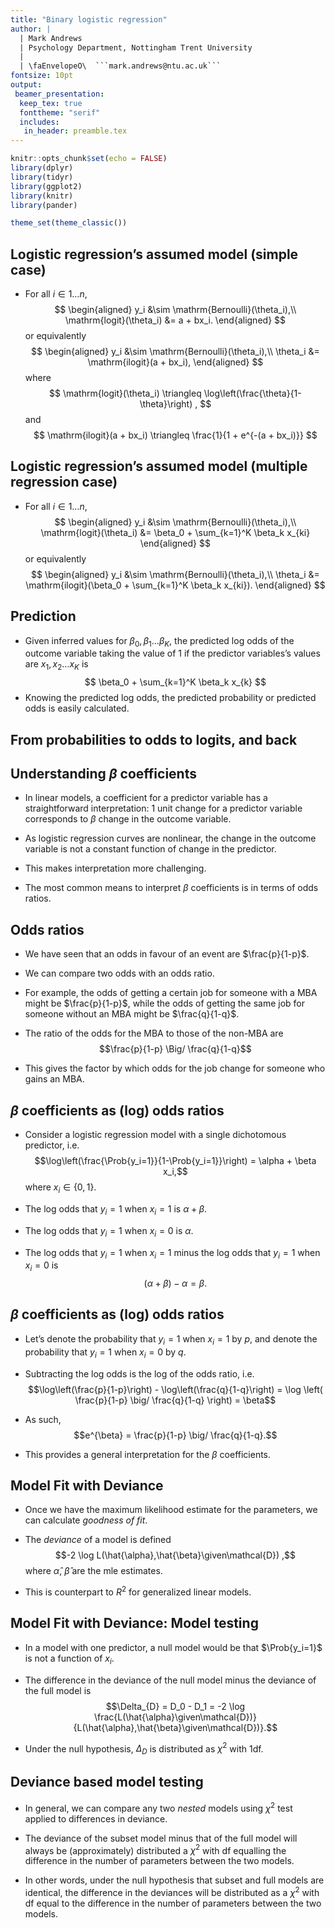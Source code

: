 ```yaml
---
title: "Binary logistic regression"
author: |
  | Mark Andrews
  | Psychology Department, Nottingham Trent University
  | 
  | \faEnvelopeO\  ```mark.andrews@ntu.ac.uk```
fontsize: 10pt
output:
 beamer_presentation:
  keep_tex: true
  fonttheme: "serif"
  includes:
   in_header: preamble.tex
---
```


```r
knitr::opts_chunk$set(echo = FALSE)
library(dplyr)
library(tidyr)
library(ggplot2)
library(knitr)
library(pander)

theme_set(theme_classic())

```


## Logistic regression's assumed model (simple case)

- For all $i \in 1 \ldots n$,
    $$
    \begin{aligned}
    y_i &\sim \mathrm{Bernoulli}(\theta_i),\\
    \mathrm{logit}(\theta_i) &=  a + bx_i.
    \end{aligned}
    $$
    or equivalently
    $$
    \begin{aligned}
    y_i &\sim \mathrm{Bernoulli}(\theta_i),\\
    \theta_i &=  \mathrm{ilogit}(a + bx_i),
    \end{aligned}
    $$
    where
    $$
    \mathrm{logit}(\theta_i) \triangleq \log\left(\frac{\theta}{1-\theta}\right) ,
    $$
    and
    $$
    \mathrm{ilogit}(a + bx_i) \triangleq \frac{1}{1 + e^{-(a + bx_i)}}
    $$
 
## Logistic regression's assumed model (multiple regression case)

- For all $i \in 1 \ldots n$,
    $$
    \begin{aligned}
    y_i &\sim \mathrm{Bernoulli}(\theta_i),\\
    \mathrm{logit}(\theta_i) &=  \beta_0 + \sum_{k=1}^K \beta_k x_{ki}
    \end{aligned}
    $$
    or equivalently
    $$
    \begin{aligned}
    y_i &\sim \mathrm{Bernoulli}(\theta_i),\\
    \theta_i &=  \mathrm{ilogit}(\beta_0 + \sum_{k=1}^K \beta_k x_{ki}).
    \end{aligned}
    $$


## Prediction

- Given inferred values for $\beta_0, \beta_1 \ldots \beta_K$, the 
  predicted log odds of the outcome variable taking the value of 1
  if the predictor variables's values are $x_1, x_2 \ldots x_K$ is
  $$
  \beta_0 + \sum_{k=1}^K \beta_k x_{k}
  $$
- Knowing the predicted log odds, the predicted probability or predicted odds is easily calculated.

    
## From probabilities to odds to logits, and back

\tikzset{
    %Define standard arrow tip
    >=stealth',
    %Define style for boxes
    punkt/.style={
           rectangle,
           rounded corners,
           draw=black, very thick,
           text width=10em,
           minimum height=2em,
           text centered},
    % Define arrow style
    pil/.style={
           ->,
           thick,
           shorten <=2pt,
           shorten >=2pt},
    mstyle/.style={ row sep=2cm,nodes={state}}
}

  

\begin{tikzpicture}[node distance=0.7cm, auto,]
  \matrix(m)[matrix of nodes,ampersand replacement=\&,mstyle]{
     \& \node[punkt] (probability) {Probability: $\theta$}; \&   \\
      \&  \&   \\
    \node[punkt, inner sep=5pt] (odds) {Odds: $\frac{\theta}{1-\theta}$}; \&  \&  \node[punkt, inner sep=5pt] (logit) {Logit: $\log\left(\frac{\theta}{1-\theta}\right)$}; \\
  };

   \path[pil]
    (probability) edge[bend right=15] node [left, above, sloped] {$\tfrac{\theta}{1-\theta}$} (odds)
    (odds)  edge[bend right=15] node [below] {$\log(\text{odds})$} (logit)
    (logit) edge[bend right=15] node [right, above, sloped] {$\frac{1}{1+e^{-\text{logit}}}$} (probability)
    (probability) edge[bend right=15] node [left, below, sloped] {$\log\left(\tfrac{\theta}{1-\theta}\right)$} (logit)
    (logit) edge[bend right=15] node [above] {$e^{\text{logit}}$} (odds)
    (odds)  edge[bend right=15] node [right, below, sloped] {$\tfrac{\text{odds}}{1+\text{odds}}$} (probability);
    
\end{tikzpicture}

## Understanding $\beta$ coefficients

-   In linear models, a coefficient for a predictor variable has a
    straightforward interpretation: 1 unit change for a predictor
    variable corresponds to $\beta$ change in the outcome variable.

-   As logistic regression curves are nonlinear, the change in the
    outcome variable is not a constant function of change in the
    predictor.

-   This makes interpretation more challenging.

-   The most common means to interpret $\beta$ coefficients is in terms
    of odds ratios.

## Odds ratios

-   We have seen that an odds in favour of an event are $\frac{p}{1-p}$.

-   We can compare two odds with an odds ratio.

-   For example, the odds of getting a certain job for someone with a
    MBA might be $\frac{p}{1-p}$, while the odds of getting the same job
    for someone without an MBA might be $\frac{q}{1-q}$.

-   The ratio of the odds for the MBA to those of the non-MBA are
    $$\frac{p}{1-p} \Big/ \frac{q}{1-q}$$

-   This gives the factor by which odds for the job change for someone
    who gains an MBA.

## $\beta$ coefficients as (log) odds ratios

-   Consider a logistic regression model with a single dichotomous
    predictor, i.e.
    $$\log\left(\frac{\Prob{y_i=1}}{1-\Prob{y_i=1}}\right) = \alpha + \beta x_i,$$ where
    $x_i \in \{0,1\}$.

-   The log odds that $y_i = 1$ when $x_i=1$ is $\alpha + \beta$.

-   The log odds that $y_i = 1$ when $x_i=0$ is $\alpha$.

-   The log odds that $y_i = 1$ when $x_i=1$ minus the log odds that
    $y_i = 1$ when $x_i=0$ is $$(\alpha + \beta) - \alpha = \beta.$$

## $\beta$ coefficients as (log) odds ratios

-   Let's denote the probability that $y_i=1$ when $x_i=1$ by $p$, and
    denote the probability that $y_i=1$ when $x_i=0$ by $q$.

-   Subtracting the log odds is the log of the odds ratio, i.e.
    $$\log\left(\frac{p}{1-p}\right) - \log\left(\frac{q}{1-q}\right) = \log \left( \frac{p}{1-p} \big/ \frac{q}{1-q} \right) = \beta$$

-   As such, $$e^{\beta} =  \frac{p}{1-p} \big/ \frac{q}{1-q}.$$

-   This provides a general interpretation for the $\beta$ coefficients.


## Model Fit with Deviance

-   Once we have the maximum likelihood estimate for the parameters, we
    can calculate *goodness of fit*.

-   The *deviance* of a model is defined
    $$-2 \log  L(\hat{\alpha},\hat{\beta}\given\mathcal{D}) ,$$ where
    $\hat{\alpha}$, $\hat{\beta}$ are the mle estimates.

-   This is counterpart to $R^2$ for generalized linear models.

## Model Fit with Deviance: Model testing

-   In a model with one predictor, a null model would be that
    $\Prob{y_i=1}$ is not a function of $x_i$.

-   The difference in the deviance of the null model minus the deviance
    of the full model is
    $$\Delta_{D} = D_0 - D_1 = -2 \log  \frac{L(\hat{\alpha}\given\mathcal{D})}{L(\hat{\alpha},\hat{\beta}\given\mathcal{D})}.$$

-   Under the null hypothesis, $\Delta_D$ is distributed as $\chi^2$
    with 1df.

## Deviance based model testing

-   In general, we can compare any two *nested* models using $\chi^2$
    test applied to differences in deviance.

-   The deviance of the subset model minus that of the full model will
    always be (approximately) distributed a $\chi^2$ with df equalling
    the difference in the number of parameters between the two models.

-   In other words, under the null hypothesis that subset and full
    models are identical, the difference in the deviances will be
    distributed as a $\chi^2$ with df equal to the difference in the
    number of parameters between the two models.